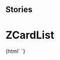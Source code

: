 
## Stories

<Meta title="Card/ZCardList" component="z-card-list" />

  # ZCardList

<Preview>
  <Story name="z-card-list">
    {html`
      <z-card-list
        listdata='[{"isLink":true,"value":"Leggi sul browser","url":"https://booktab.it/"},{"isLink":true,"value":"Sito e risorse del libro","url":"http://online.scuola.zanichelli.it/curtisinvitoblu/"},{"isLink":false,"value":"Programmazione"},{"isLink":false,"value":"Prove di verifica"},{"isLink":true,"value":"ZTE","url":"https://zte.zanichelli.it/"}]'
      />`}
  </Story>
</Preview>

  <Props of="z-card-list" />


